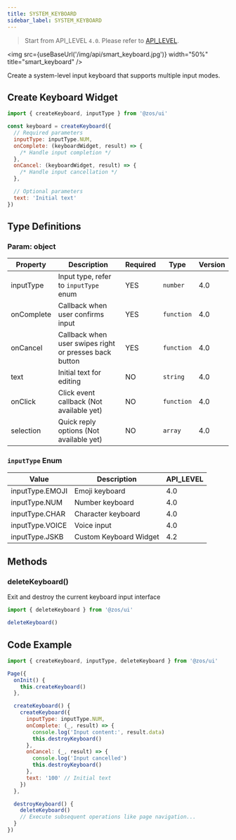 ```yaml
---
title: SYSTEM_KEYBOARD
sidebar_label: SYSTEM_KEYBOARD
---
```



> Start from API_LEVEL `4.0`. Please refer to [API_LEVEL](../../../../../guides/framework/device/compatibility.md).

<img src={useBaseUrl('/img/api/smart_keyboard.jpg')} width="50%" title="smart_keyboard" />

Create a system-level input keyboard that supports multiple input modes.

## Create Keyboard Widget

```js
import { createKeyboard, inputType } from '@zos/ui'

const keyboard = createKeyboard({
  // Required parameters
  inputType: inputType.NUM,
  onComplete: (keyboardWidget, result) => {
    /* Handle input completion */
  },
  onCancel: (keyboardWidget, result) => {
    /* Handle input cancellation */
  },

  // Optional parameters
  text: 'Initial text'
})
```

## Type Definitions

### Param: object

| Property   | Description                                            | Required | Type       | Version |
| ---------- | ------------------------------------------------------ | -------- | ---------- | ------- |
| inputType  | Input type, refer to `inputType` enum                  | YES      | `number`   | 4.0     |
| onComplete | Callback when user confirms input                      | YES      | `function` | 4.0     |
| onCancel   | Callback when user swipes right or presses back button | YES      | `function` | 4.0     |
| text       | Initial text for editing                               | NO       | `string`   | 4.0     |
| onClick    | Click event callback (Not available yet)               | NO       | `function` | 4.0     |
| selection  | Quick reply options (Not available yet)                | NO       | `array`    | 4.0     |

### `inputType` Enum

| Value           | Description        | API_LEVEL |
| --------------- | ------------------ | --------- |
| inputType.EMOJI | Emoji keyboard     | 4.0       |
| inputType.NUM   | Number keyboard    | 4.0       |
| inputType.CHAR  | Character keyboard | 4.0       |
| inputType.VOICE | Voice input        | 4.0       |
| inputType.JSKB  | Custom Keyboard Widget  | 4.2       |

## Methods

### deleteKeyboard()

Exit and destroy the current keyboard input interface

```js
import { deleteKeyboard } from '@zos/ui'

deleteKeyboard()
```

## Code Example

```js
import { createKeyboard, inputType, deleteKeyboard } from '@zos/ui'

Page({
  onInit() {
    this.createKeyboard()
  },

  createKeyboard() {
    createKeyboard({
      inputType: inputType.NUM,
      onComplete: (_, result) => {
        console.log('Input content:', result.data)
        this.destroyKeyboard()
      },
      onCancel: (_, result) => {
        console.log('Input cancelled')
        this.destroyKeyboard()
      },
      text: '100' // Initial text
    })
  },

  destroyKeyboard() {
    deleteKeyboard()
    // Execute subsequent operations like page navigation...
  }
})
```
